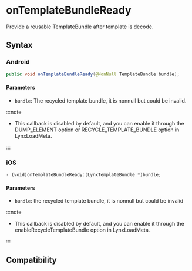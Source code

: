 # onTemplateBundleReady

Provide a reusable TemplateBundle after template is decode.

## Syntax

### Android

```java
public void onTemplateBundleReady(@NonNull TemplateBundle bundle);
```

#### Parameters

- `bundle`: The recycled template bundle, it is nonnull but could be invalid.

:::note

- This callback is disabled by default, and you can enable it through the DUMP_ELEMENT option or RECYCLE_TEMPLATE_BUNDLE option in LynxLoadMeta.

:::

### iOS

```objc
- (void)onTemplateBundleReady:(LynxTemplateBundle *)bundle;
```

#### Parameters

- `bundle`: the recycled template bundle, it is nonnull but could be invalid

:::note

- This callback is disabled by default, and you can enable it through the enableRecycleTemplateBundle option in LynxLoadMeta.

:::

## Compatibility


<LegacyCompatTable metadata="lynx-native-api/lynx-view-client/on-template-bundle-ready" />